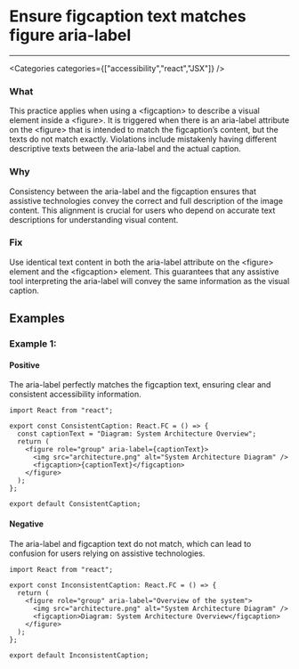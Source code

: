

# Ensure figcaption text matches figure aria-label

<Severity severity={SeverityLevels.MEDIUM} />

---

<Categories categories={["accessibility","react","JSX"]} />

### What
This practice applies when using a &lt;figcaption&gt; to describe a visual element inside a &lt;figure&gt;. It is triggered when there is an aria-label attribute on the &lt;figure&gt; that is intended to match the figcaption’s content, but the texts do not match exactly. Violations include mistakenly having different descriptive texts between the aria-label and the actual caption.

### Why
Consistency between the aria-label and the figcaption ensures that assistive technologies convey the correct and full description of the image content. This alignment is crucial for users who depend on accurate text descriptions for understanding visual content.

### Fix
Use identical text content in both the aria-label attribute on the &lt;figure&gt; element and the &lt;figcaption&gt; element. This guarantees that any assistive tool interpreting the aria-label will convey the same information as the visual caption.

## Examples

### Example 1:

<!-- #example -->

#### Positive

<!-- #example_positive_description -->
The aria-label perfectly matches the figcaption text, ensuring clear and consistent accessibility information.

<!-- #example_positive_code -->
```tsx
import React from "react";

export const ConsistentCaption: React.FC = () => {
  const captionText = "Diagram: System Architecture Overview";
  return (
    <figure role="group" aria-label={captionText}>
      <img src="architecture.png" alt="System Architecture Diagram" />
      <figcaption>{captionText}</figcaption>
    </figure>
  );
};

export default ConsistentCaption;
```

#### Negative

<!-- #example_negative_description -->
The aria-label and figcaption text do not match, which can lead to confusion for users relying on assistive technologies.

<!-- #example_negative_code -->
```tsx
import React from "react";

export const InconsistentCaption: React.FC = () => {
  return (
    <figure role="group" aria-label="Overview of the system">
      <img src="architecture.png" alt="System Architecture Diagram" />
      <figcaption>Diagram: System Architecture Overview</figcaption>
    </figure>
  );
};

export default InconsistentCaption;
```